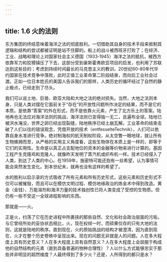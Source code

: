 ```yaml
---
---
---
```

title: 1.6 火的法则
---



东方集团的终结意味着海洋之法的彻底胜利。一切借助其自身的技术手段来抵制其逻辑和结构的尝试都被证明是站不住脚的。船上的战斗被西班牙打败了；在经济、工业、战略和理论上对国家社会主义德国（1933‑1945）海洋之法的抵抗，被西方依靠军力和狡猾镇压了下去，这部分受到豪斯霍弗欧亚项目的启发，也利用了苏联达到这些目的；考虑到持续时间最长的马克思主义的教训，20世纪60-80年代华约国家在技术竞争中落败，此时正值工业革命第二阶段结束，而向后工业社会过渡。正如一位日本姓氏的美国人告诉我们的那样，人类历史的循环经过了自然的静止极点，已经走到了尽头。

我们可以说土地、巨兽、欧亚大陆和大地之法的绝对损失。当然，大地之法则本身，只是人类对摆在它面前关于“存在”的开放性问题所作决定的结果，而不是它的本质。是依靠“答案”的外在形式，而不是依靠火元素，产生了北方乐土的答案。陆地再也无法应对海洋法则的挑战，海洋法则已变得独一无二，且遍布全球。陆地已被洪水淹没，世界之卵已经出现裂缝，陆地秩序已经土崩瓦解。工业革命的结束击破了人们以往的错误观念，凭借开放的技术（entfesselteTechnik），人们可以依靠自身水准进行竞争。绝对制海权的航天制权阶段，从太空瞥一眼地球，就让所有生物蜂拥而至，从严格的实用主义角度看，这些生物体在本质上是一样的，即等于它们的实用性。生命是以真正占支配地位的资本的金融等价物来进行计算的。基因工程产生克隆鸡和克隆人，就像昨天发明了蒸汽机或织布机一样。技术已经侵入了人类，到达了人类的中心。在1959年，施密特可能还抱有一丝希望，认为事情可能会突然发生变化。到本世纪末，就再也没有这样的希望了。

水的胜利以启示录的方式吸收了所有元素和所有历史形式，这些元素和历史形式不仅可以被摧毁，而且可以在模仿文明过程、模仿地缘政治的炼金术中得到改造。黄金（金钱）、万能溶剂和海洋力量的技术独创性已将人类变成了受控的生物质。但仍有一些不受这一全球进程影响的东西。

那就是——火。

正是火，扫荡了它在历史进程中所裹挟的那些自然、文化和社会政治层面的污垢，与它曾经所处的妥协状态相比，火，现在权倾一时，而硕果仅存的只有大地的法则，这就是陆地的秩序。直到现在，火的原始挑战的结构才被澄清，因为直到现在，火才在整个历史卷帙中呈现出来。现在的问题无非就是人的问题。人在多大程度上具有历史意义？人在多大程度上具有自然意义？人在多大程度上会屈服于构成他的自然结构的元素（直到具备普遍的物种合理性）？人以什么方式能够忠实于那些并非明显的超然维度？人最终得到了多少火？还是，人所得到的都只是水？